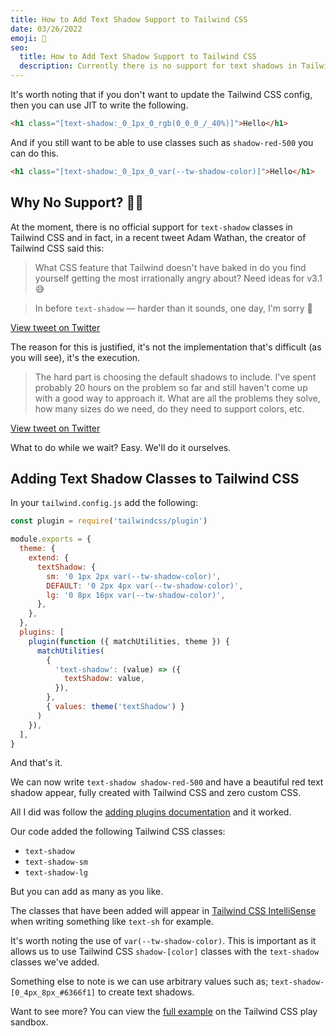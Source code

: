 ```yaml
---
title: How to Add Text Shadow Support to Tailwind CSS
date: 03/26/2022
emoji: 👤
seo:
  title: How to Add Text Shadow Support to Tailwind CSS
  description: Currently there is no support for text shadows in Tailwind CSS, even though it's one of the most requested features. Find out how to add it yourself.
---
```


It's worth noting that if you don't want to update the Tailwind CSS config, then you can use JIT to write the following.

```html
<h1 class="[text-shadow:_0_1px_0_rgb(0_0_0_/_40%)]">Hello</h1>
```

And if you still want to be able to use classes such as `shadow-red-500` you can do this.

```html
<h1 class="[text-shadow:_0_1px_0_var(--tw-shadow-color)]">Hello</h1>
```

## Why No Support? 🤷‍♂️

At the moment, there is no official support for `text-shadow` classes in Tailwind CSS and in fact, in a recent tweet Adam Wathan, the creator of Tailwind CSS said this:

> What CSS feature that Tailwind doesn't have baked in do you find yourself getting the most irrationally angry about? Need ideas for v3.1 😅

> In before `text-shadow` — harder than it sounds, one day, I'm sorry 👀

[View tweet on Twitter](https://twitter.com/adamwathan/status/1507431966412611591?s=20&t=augWHUcu8eIqNRWNCAAn9Q)

The reason for this is justified, it's not the implementation that's difficult (as you will see), it's the execution.

> The hard part is choosing the default shadows to include. I've spent probably 20 hours on the problem so far and still haven't come up with a good way to approach it. What are all the problems they solve, how many sizes do we need, do they need to support colors, etc.

[View tweet on Twitter](https://twitter.com/adamwathan/status/1507433677927727104?s=20&t=NTtEa-65fs_7MWFxra0Icw)

What to do while we wait? Easy. We'll do it ourselves.

## Adding Text Shadow Classes to Tailwind CSS

In your `tailwind.config.js` add the following:

```js
const plugin = require('tailwindcss/plugin')

module.exports = {
  theme: {
    extend: {
      textShadow: {
        sm: '0 1px 2px var(--tw-shadow-color)',
        DEFAULT: '0 2px 4px var(--tw-shadow-color)',
        lg: '0 8px 16px var(--tw-shadow-color)',
      },
    },
  },
  plugins: [
    plugin(function ({ matchUtilities, theme }) {
      matchUtilities(
        {
          'text-shadow': (value) => ({
            textShadow: value,
          }),
        },
        { values: theme('textShadow') }
      )
    }),
  ],
}
```

And that's it.

We can now write `text-shadow shadow-red-500` and have a beautiful red text shadow appear, fully created with Tailwind CSS and zero custom CSS.

All I did was follow the [adding plugins documentation](https://tailwindcss.com/docs/plugins#adding-utilities) and it worked.

Our code added the following Tailwind CSS classes:

- `text-shadow`
- `text-shadow-sm`
- `text-shadow-lg`

But you can add as many as you like.

The classes that have been added will appear in [Tailwind CSS IntelliSense](https://tailwindcss.com/docs/editor-setup#intelli-sense-for-vs-code) when writing something like `text-sh` for example.

It's worth noting the use of `var(--tw-shadow-color)`. This is important as it allows us to use Tailwind CSS `shadow-[color]` classes with the `text-shadow` classes we've added.

Something else to note is we can use arbitrary values such as; `text-shadow-[0_4px_8px_#6366f1]` to create text shadows.

Want to see more? You can view the [full example](https://play.tailwindcss.com/wJi9jhaOyb) on the Tailwind CSS play sandbox.

